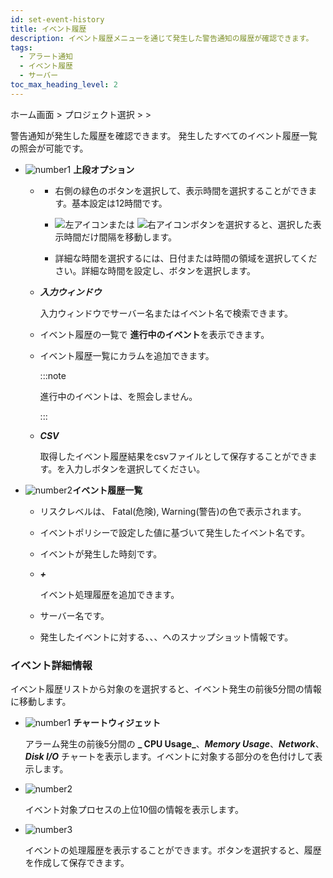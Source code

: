 ```yaml
---
id: set-event-history
title: イベント履歴
description: イベント履歴メニューを通じて発生した警告通知の履歴が確認できます。
tags:
  - アラート通知
  - イベント履歴
  - サーバー
toc_max_heading_level: 2
---
```


ホーム画面 > プロジェクト選択 > <Cmdname sid="side_event" className="uitext" /> > <Cmdname sid="side_eventHistory" className="uitext" />

警告通知が発生した履歴を確認できます。 発生したすべてのイベント履歴一覧の照会が可能です。 

<ImgLang img='event-history-server.png' desc='サーバーイベント履歴'/>

- ![number1](/img/number-01.png) **上段オプション**

  - <Cmdname sid="time_selector" className="uitext" />

    - 右側の緑色のボタンを選択して、表示時間を選択することができます。基本設定は12時間です。

    - ![左アイコン](/img/left-arrow.svg)または ![右アイコン](/img/right-arrow.svg)ボタンを選択すると、選択した表示時間だけ間隔を移動します。

    - 詳細な時間を選択するには、日付または時間の領域を選択してください。詳細な時間を設定し、<Cmdname sid="apply" className="uitext" />ボタンを選択します。

  - **_入力ウィンドウ_**  

    入力ウィンドウでサーバー名またはイベント名で検索できます。

  - <Cmdname sid="exclude_resolved_alerts" className="uitext" />

    イベント履歴の一覧で **進行中のイベント**を表示できます。

  - <Cmdname sid="BTN06585" className="uitext" />

    イベント履歴一覧に<Cmdname sid="TTL06583" className="uitext" />カラムを追加できます。 

    :::note

    進行中のイベントは、<Cmdname sid="TTL06583" className="uitext" />を照会しません。

    :::

  - **_CSV_**

    取得したイベント履歴結果をcsvファイルとして保存することができます。<Cmdname sid="maximum_csv_lines" className="uitext" />を入力し<Cmdname sid="download" className="uitext" />ボタンを選択してください。

- ![number2](/img/number-02.png)**イベント履歴一覧**

  - <Cmdname sid="sms_alert_severity" className="uitext" />

    リスクレベルは、 <span class='vslow'>Fatal</span>(危険), <span class='slow'>Warning</span>(警告)の色で表示されます。

  - <Cmdname sid="event_title" className="uitext" />

    イベントポリシーで設定した値に基づいて発生したイベント名です。

  - <Cmdname sid="event_time" className="uitext" />

    イベントが発生した時刻です。

  - **_+_** <Cmdname sid="sms_alert_acknowledge" className="uitext" /><ScrollToLink anchor='scrollTo-alert-acknowledge' />

    イベント処理履歴を追加できます。

  - <Cmdname sid="server" className="uitext" />

    サーバー名です。 

  - <Cmdname sid="sms_alert_snapshot" className="uitext" />

    発生したイベントに対する<Cmdname sid="cpu" className="uitext" />、<Cmdname sid="memory_pused" className="uitext" />、<Cmdname sid="disk" className="uitext" />、<Cmdname sid="network" className="uitext" />へのスナップショット情報です。 

### イベント詳細情報

イベント履歴リストから対象の<Cmdname sid="event_title" className="uitext" />を選択すると、イベント発生の前後5分間の<Cmdname sid="detail" className="uitext" />情報に移動します。

<ImgLang img='server-event-detail.png' desc='サーバーイベント詳細'/>

- ![number1](/img/number-01.png) **チャートウィジェット**

  アラーム発生の前後5分間の **_ CPU Usage_**、**_Memory Usage_**、**_Network_**、**_Disk I/O_** チャートを表示します。イベントに対象する部分の<Cmdname sid="sms_alert_severity" className="uitext" />を色付けして表示します。

- ![number2](/img/number-02.png) <Cmdname sid="sms_summary_process" className="uitext" />

  イベント対象プロセスの上位10個の情報を表示します。 

- ![number3](/img/number-03.png) <Cmdname sid="sms_alert_acknowledge_detail" className="uitext" />

  イベントの処理履歴を表示することができます。<Cmdname sid="sms_alert_acknowledge_add" className="uitext" />ボタンを選択すると、履歴を作成して保存できます。
